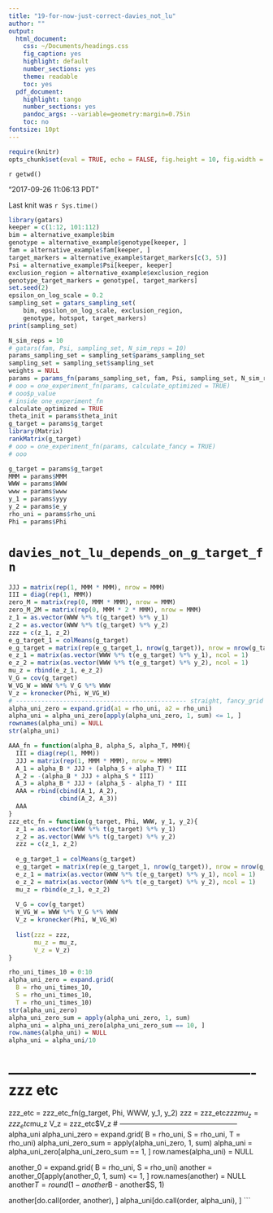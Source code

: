 ```yaml
---
title: "19-for-now-just-correct-davies_not_lu"
author: ""
output:
  html_document:
    css: ~/Documents/headings.css
    fig_caption: yes
    highlight: default
    number_sections: yes
    theme: readable
    toc: yes
  pdf_document:
    highlight: tango
    number_sections: yes
    pandoc_args: --variable=geometry:margin=0.75in
    toc: no
fontsize: 10pt
---
```

<A NAME="top"> </A>

```r
require(knitr)
opts_chunk$set(eval = TRUE, echo = FALSE, fig.height = 10, fig.width = 8, tidy=FALSE)
```

`r getwd()`  

"2017-09-26 11:06:13 PDT"

Last knit was `r Sys.time()`

```r
library(gatars)
keeper = c(1:12, 101:112)
bim = alternative_example$bim
genotype = alternative_example$genotype[keeper, ]
fam = alternative_example$fam[keeper, ]
target_markers = alternative_example$target_markers[c(3, 5)]
Psi = alternative_example$Psi[keeper, keeper]
exclusion_region = alternative_example$exclusion_region
genotype_target_markers = genotype[, target_markers]
set.seed(2)
epsilon_on_log_scale = 0.2
sampling_set = gatars_sampling_set(
    bim, epsilon_on_log_scale, exclusion_region,
    genotype, hotspot, target_markers)
print(sampling_set)

N_sim_reps = 10
# gatars(fam, Psi, sampling_set, N_sim_reps = 10)
params_sampling_set = sampling_set$params_sampling_set
sampling_set = sampling_set$sampling_set
weights = NULL
params = params_fn(params_sampling_set, fam, Psi, sampling_set, N_sim_reps, weights)
# ooo = one_experiment_fn(params, calculate_optimized = TRUE)
# ooo$p_value
# inside one_experiment_fn
calculate_optimized = TRUE
theta_init = params$theta_init
g_target = params$g_target
library(Matrix)
rankMatrix(g_target)
# ooo = one_experiment_fn(params, calculate_fancy = TRUE)
# ooo
```


```r
g_target = params$g_target
MMM = params$MMM
WWW = params$WWW
www = params$www
y_1 = params$yyy
y_2 = params$e_y
rho_uni = params$rho_uni
Phi = params$Phi
```

# `davies_not_lu_depends_on_g_target_fn`
```r
JJJ = matrix(rep(1, MMM * MMM), nrow = MMM)
III = diag(rep(1, MMM))
zero_M = matrix(rep(0, MMM * MMM), nrow = MMM)
zero_M_2M = matrix(rep(0, MMM * 2 * MMM), nrow = MMM)
z_1 = as.vector(WWW %*% t(g_target) %*% y_1)
z_2 = as.vector(WWW %*% t(g_target) %*% y_2)
zzz = c(z_1, z_2)
e_g_target_1 = colMeans(g_target)
e_g_target = matrix(rep(e_g_target_1, nrow(g_target)), nrow = nrow(g_target), byrow = TRUE)
e_z_1 = matrix(as.vector(WWW %*% t(e_g_target) %*% y_1), ncol = 1)
e_z_2 = matrix(as.vector(WWW %*% t(e_g_target) %*% y_2), ncol = 1)
mu_z = rbind(e_z_1, e_z_2)
V_G = cov(g_target)
W_VG_W = WWW %*% V_G %*% WWW
V_z = kronecker(Phi, W_VG_W)
# ----------------------------------------------- straight, fancy_grid
alpha_uni_zero = expand.grid(a1 = rho_uni, a2 = rho_uni)
alpha_uni = alpha_uni_zero[apply(alpha_uni_zero, 1, sum) <= 1, ]
rownames(alpha_uni) = NULL
str(alpha_uni)
```


```r
AAA_fn = function(alpha_B, alpha_S, alpha_T, MMM){
  III = diag(rep(1, MMM))
  JJJ = matrix(rep(1, MMM * MMM), nrow = MMM)
  A_1 = alpha_B * JJJ + (alpha_S + alpha_T) * III
  A_2 = -(alpha_B * JJJ + alpha_S * III)
  A_3 = alpha_B * JJJ + (alpha_S - alpha_T) * III
  AAA = rbind(cbind(A_1, A_2),
              cbind(A_2, A_3))
  AAA
}
zzz_etc_fn = function(g_target, Phi, WWW, y_1, y_2){
  z_1 = as.vector(WWW %*% t(g_target) %*% y_1)
  z_2 = as.vector(WWW %*% t(g_target) %*% y_2)
  zzz = c(z_1, z_2)
  
  e_g_target_1 = colMeans(g_target)
  e_g_target = matrix(rep(e_g_target_1, nrow(g_target)), nrow = nrow(g_target), byrow = TRUE)
  e_z_1 = matrix(as.vector(WWW %*% t(e_g_target) %*% y_1), ncol = 1)
  e_z_2 = matrix(as.vector(WWW %*% t(e_g_target) %*% y_2), ncol = 1)
  mu_z = rbind(e_z_1, e_z_2)
  
  V_G = cov(g_target)
  W_VG_W = WWW %*% V_G %*% WWW
  V_z = kronecker(Phi, W_VG_W)
  
  list(zzz = zzz,
       mu_z = mu_z,
       V_z = V_z)
}
```

```r
rho_uni_times_10 = 0:10
alpha_uni_zero = expand.grid(
  B = rho_uni_times_10,
  S = rho_uni_times_10,
  T = rho_uni_times_10)
str(alpha_uni_zero)
alpha_uni_zero_sum = apply(alpha_uni_zero, 1, sum)
alpha_uni = alpha_uni_zero[alpha_uni_zero_sum == 10, ]
row.names(alpha_uni) = NULL
alpha_uni = alpha_uni/10
```
# ---------------------------------------------------- zzz etc
zzz_etc = zzz_etc_fn(g_target, Phi, WWW, y_1, y_2)
zzz = zzz_etc$zzz
mu_z = zzz_etc$mu_z
V_z = zzz_etc$V_z
# -------------------------------------------------- alpha_uni
alpha_uni_zero = expand.grid(
  B = rho_uni, 
  S = rho_uni, 
  T = rho_uni)
alpha_uni_zero_sum = apply(alpha_uni_zero, 1, sum)
alpha_uni = alpha_uni_zero[alpha_uni_zero_sum == 1, ]
row.names(alpha_uni) = NULL


another_0 = expand.grid(
  B = rho_uni,
  S = rho_uni)
another = another_0[apply(another_0, 1, sum) <= 1, ]
row.names(another) = NULL
another$T = round(1 - another$B - another$S, 1)

another[do.call(order, another), ]
alpha_uni[do.call(order, alpha_uni), ]
```

